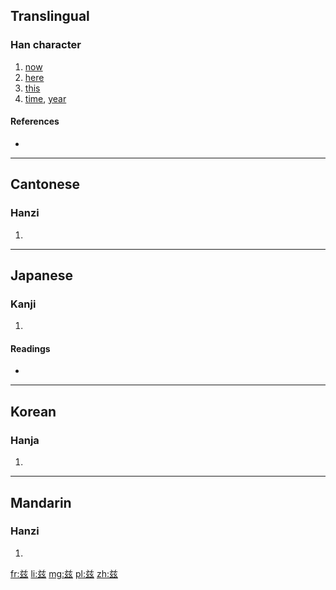 {{also|茲|玆}}
==Translingual==

===Han character===
{{Han char|rn=12|rad=八|as=07|sn=9|four=|canj=廿女戈戈 (TVII)|ids=⿱[[䒑]]⿰[[幺]]幺}}

# [[now]]
# [[here]]
# [[this]]
# [[time]], [[year]]

====References====
* {{Han ref|kx=1031.381|hdz=10248.060|uh=5179|ud=20857}}

----

==Cantonese==

===Hanzi===
{{yue-hanzi|jyut=[[zi1]]|y=ji1}}

# {{defn|lang=yue|sort=八07}}

----

==Japanese==

===Kanji===
{{ja-kanji|grade=|rs=八07}}

# {{defn|lang=ja|sort=八07}}

====Readings====
* {{ja-readings|on=[[じ]] (ji), [[し]] (shi)|kun=[[しげる]] (shigeru), [[ます]] (masu), [[むしろ]] (mushiro)}}

----

==Korean==

===Hanja===
{{ko-hanja|hangeul=자|rv=ja|mr=cha}}

# {{defn|lang=ko|sort=八07}}

----

==Mandarin==

===Hanzi===
{{cmn-hanzi|tra=茲|pin=[[zī]] ([[zi1]])|wg=tzu<sup>1</sup>}}

# {{defn|lang=cmn|sort=八07}}

[[fr:兹]]
[[li:兹]]
[[mg:兹]]
[[pl:兹]]
[[zh:兹]]